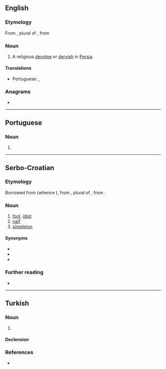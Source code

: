 ==English==

===Etymology===
From {{bor|en|ar|أَبْدَال}}, plural of {{m|ar|بَدَل||a [[substitute]]; a good, religious man; [[saint]]}}, from {{m|ar|بَدَلَ||to replace}}

===Noun===
{{en-noun}}

# A religious [[devotee]] or [[dervish]] in [[Persia]].

====Translations====
{{trans-top|religious devotee in Persia}}
* Portuguese: {{t|pt|abdalá|m}}, {{t+|pt|abdal|m}}
{{trans-mid}}
{{trans-bottom}}

===Anagrams===
* {{anagrams|en|Badal|badla|labda}}

----

==Portuguese==

===Noun===
{{pt-noun|m}}

# {{alternative form of|abdalá|lang=pt}}

----

==Serbo-Croatian==

===Etymology===
Borrowed from {{bor|sh|ota|ابدال|tr=abdal, aptal}} (whence {{cog|tr|abdal}}), from {{der|sh|ar|أَبْدَال}}, plural of {{m|ar|بَدَل||a [[substitute]]}}, from {{m|ar|بَدَلَ||to replace}}.

===Noun===
{{sh-noun|g=m}}

# [[fool]], [[idiot]]
# [[naïf]]
# [[simpleton]]

====Synonyms====
* {{l|sh|budala}}
* {{l|sh|glupak}}
* {{l|sh|naivčina}}

===Further reading===
* {{R:sh:HJP|e10%3D}}

----

==Turkish==

===Noun===
{{tr-noun|abdalı|lar}}

# {{rfdef|lang=tr}}

====Declension====
{{rfinfl|tr|noun}}

===References===
* {{R:TDK|lang=tr}}